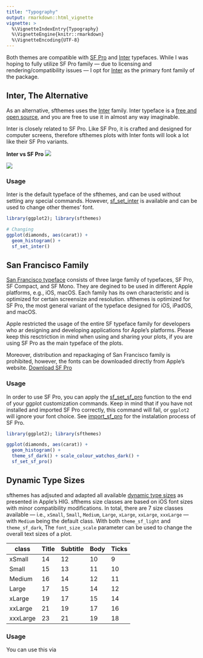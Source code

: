 ```yaml
---
title: "Typography"
output: rmarkdown::html_vignette
vignette: >
  %\VignetteIndexEntry{Typography}
  %\VignetteEngine{knitr::rmarkdown}
  %\VignetteEncoding{UTF-8}
---
```


Both themes are compatible with [SF Pro](https://developer.apple.com/fonts/) and [Inter](https://rsms.me/inter/) typefaces. While I was hoping to fully utilize SF Pro family — due to licensing and rendering/compatibility issues — I opt for [Inter](https://rsms.me/inter/) as the primary font family of the package. 

## Inter, The Alternative

As an alternative, sfthemes uses the [Inter](https://rsms.me/inter/) family. Inter typeface is a [free and open source](https://github.com/rsms/inter), and you are free to use it in almost any way imaginable. 

Inter is closely related to SF Pro. Like SF Pro, it is crafted and designed for computer screens, therefore sfthemes plots with Inter fonts will look a lot like their SF Pro variants.

**Inter vs SF Pro**
![](images/sf_vs_inter_numbers.png)

![](images/sf_vs_inter_name.png)

### Usage

Inter is the default typeface of the sfthemes, and can be used without setting any special commands. However, [sf_set_inter](../reference/sf_pro_font.html) is available and can be used to change other themes' font.

```R
library(ggplot2); library(sfthemes)

# Changing 
ggplot(diamonds, aes(carat)) +
  geom_histogram() +
  sf_set_inter()
```

## San Francisco Family

[San Francisco typeface](https://en.wikipedia.org/wiki/San_Francisco_(sans-serif_typeface)) consists of three large family of typefaces, SF Pro, SF Compact, and SF Mono. They are degined to be used in different Apple platforms, e.g., iOS, macOS. Each family has its own characteristic and is optimized for certain screensize and resolution. sfthemes is optimized for SF Pro, the most general variant of the typeface designed for iOS, iPadOS, and macOS. 

Apple restricted the usage of the entire SF typeface family for developers who ar designing and developing applications for Apple's platforms. Please keep this resctriction in mind when using and sharing your plots, if you are using SF Pro as the main typeface of the plots.

Moreover, distribution and repackaging of San Francisco family is prohibited, however, the fonts can be downloaded directly from Apple's website. [Download SF Pro](https://developer.apple.com/fonts/)

### Usage

In order to use SF Pro, you can apply the [sf_set_sf_pro](../reference/sf_pro_font.html) function to the end of your ggplot customization commands. Keep in mind that if you have not installed and imported SF Pro correctly, this command will fail, or `ggplot2` will ignore your font choice. See [import_sf_pro](../reference/sf_pro_font.html) for the instalation process of SF Pro.

```R
library(ggplot2); library(sfthemes)

ggplot(diamonds, aes(carat)) +
  geom_histogram() +
  theme_sf_dark() + scale_colour_watchos_dark() +
  sf_set_sf_pro()
```

## Dynamic Type Sizes

sfthemes has adjsuted and adapted all available [dynamic type sizes](https://developer.apple.com/design/human-interface-guidelines/ios/visual-design/typography#dynamic-type-sizes) as presented in Apple's HIG. sfthems size classes are based on iOS font sizes with minor compatibility modifications. In total, there are 7 size classes available — i.e., `xSmall`, `Small`, `Medium`, `Large`, `xLarge`, `xxLarge`, `xxxLarge` — with `Medium` being the default class. With both `theme_sf_light` and `theme_sf_dark`, The `font_size_scale` parameter can be used to change the overall text sizes of a plot. 

| class| Title | Subtitle | Body | Ticks |
|------|-----|-----|-----|-----|
| xSmall | 14 | 12 | 10 | 9 |
| Small | 15 | 13 | 11 | 10 |
| Medium | 16 | 14 | 12 | 11 |
| Large | 17 | 15 | 14 | 12 |
| xLarge | 19 | 17 | 15 | 14 |
| xxLarge | 21 | 19 | 17 | 16 |
| xxxLarge | 23 | 21 | 19 | 18 |

### Usage

You can use this via
